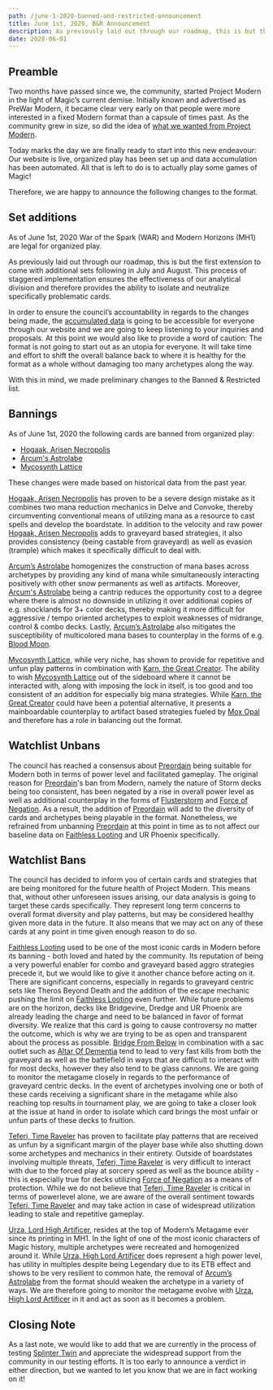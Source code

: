 ```yaml
---
path: /june-1-2020-banned-and-restricted-announcement
title: June 1st, 2020, B&R Announcement
description: As previously laid out through our roadmap, this is but the first extension to come with additional sets following in July and August.
date: 2020-06-01
---
```


## Preamble

Two months have passed since we, the community, started Project Modern in the light of Magic’s current demise. Initially known and advertised as PreWar Modern, it became clear very early on that people were more interested in a fixed Modern format than a capsule of times past. As the community grew in size, so did the idea of [what we wanted from ​Project Modern](https://docs.google.com/document/d/1fF4kSfG8s-fbm6kYVDX7d6VrATXdCMOaNr2aPDfY9eQ)​.

Today marks the day we are finally ready to start into this new endeavour: Our ​website is live, organized play has been set up and ​data accumulation has been automated. All that is left to do is to actually play some games of Magic!

Therefore, we are happy to announce the following changes to the format.

## Set additions

As of June 1st, 2020 War of the Spark (WAR) and Modern Horizons (MH1) are legal for organized play​.

As previously laid out through our ​roadmap​, this is but the first extension to come with additional sets following in July and August. This process of staggered implementation ensures the effectiveness of our analytical division and therefore provides the ability to isolate and neutralize specifically problematic cards.

In order to ensure the council’s accountability in regards to the changes being made, the [accumulated data](https://projectmodern.gg/metagame) is going to be accessible for everyone through our website and we are going to keep listening to your inquiries and proposals. At this point we would also like to provide a word of caution: The format is not going to start out as an utopia for everyone. It will take time and effort to shift the overall balance back to where it is healthy for the format as a whole without damaging too many archetypes along the way.

With this in mind, we made preliminary changes to the Banned & Restricted list.

## Bannings

As of June 1st, 2020 the following cards are banned from organized play:
 - [Hogaak, Arisen Necropolis](​https://scryfall.com/card/mh1/202/hogaak-arisen-necropolis​)
 - [Arcum's Astrolabe](​https://scryfall.com/card/mh1/220/arcums-astrolabe​)
 - [Mycosynth Lattice](​https://scryfall.com/card/bbd/241/mycosynth-lattice​)


These changes were made based on historical data from the past year.

[Hogaak, Arisen Necropolis](https://scryfall.com/card/mh1/202/hogaak-arisen-necropolis) has proven to be a severe design mistake as it combines two mana
reduction mechanics in Delve and Convoke, thereby circumventing conventional means of
utilizing mana as a resource to cast spells and develop the boardstate. In addition to the velocity
and raw power [Hogaak, Arisen Necropolis](https://scryfall.com/card/mh1/202/hogaak-arisen-necropolis) adds to graveyard based strategies, it also provides consistency (being
castable from graveyard) as well as evasion (trample) which makes it specifically difficult to deal with.

[Arcum’s Astrolabe](https://scryfall.com/card/mh1/220/arcums-astrolabe) homogenizes the construction of mana bases across archetypes by providing any kind of mana while simultaneously interacting positively with other snow permanents as well as artifacts. Moreover, [Arcum's Astrolabe](https://scryfall.com/card/mh1/220/arcums-astrolabe) being a cantrip reduces the opportunity cost to a degree where there is almost no downside in utilizing it over additional copies of e.g. shocklands for 3+ color decks, thereby making it more difficult for aggressive / tempo oriented archetypes to exploit weaknesses of midrange, control & combo decks. Lastly, [Arcum’s Astrolabe](https://scryfall.com/card/mh1/220/arcums-astrolabe) also mitigates the susceptibility of multicolored mana bases to counterplay in the forms of e.g. [Blood Moon](https://scryfall.com/card/a25/122/blood-moon).

[Mycosynth Lattice](https://scryfall.com/card/bbd/241/mycosynth-lattice)​, while very niche, has shown to provide for repetitive and unfun play patterns in combination with ​[Karn, the Great Creator](https://scryfall.com/card/war/1/karn-the-great-creator)​. The ability to wish [Mycosynth Lattice](https://scryfall.com/card/bbd/241/mycosynth-lattice) out of the sideboard where it cannot be interacted with, along with imposing the lock in itself, is too good and too consistent of an addition for especially big mana strategies. While [Karn, the Great Creator](https://scryfall.com/card/war/1/karn-the-great-creator) could have been a potential alternative, it presents a mainboardable counterplay to artifact based strategies fueled by [Mox Opal](https://scryfall.com/card/mm2/223/mox-opal) and therefore has a role in balancing out the format.

## Watchlist Unbans

The council has reached a consensus about [​Preordain](https://scryfall.com/card/mb1/460/preordain) being suitable for Modern both in terms of power level and facilitated gameplay. The original reason for [Preordain](https://scryfall.com/card/mb1/460/preordain)'s ban from Modern, namely the nature of Storm decks being too consistent, has been negated by a rise in overall power level as well as additional counterplay in the forms of [​Flusterstorm](https://scryfall.com/card/ima/55/flusterstorm) and ​[Force of Negation​](https://scryfall.com/card/mh1/52/force-of-negation). As a result, the addition of [Preordain](https://scryfall.com/card/mb1/460/preordain) will add to the diversity of cards and archetypes being playable in the format. Nonetheless, we refrained from unbanning [Preordain](https://scryfall.com/card/mb1/460/preordain) at this point in time as to not affect our baseline data on ​[Faithless Looting​](https://scryfall.com/card/mb1/919/faithless-looting) and ​UR Phoenix​ specifically.

## Watchlist Bans

The council has decided to inform you of certain cards and strategies that are being monitored for the future health of Project Modern. This means that, without other unforeseen issues arising, our data analysis is going to target these cards specifically. They represent long term concerns to overall format diversity and play patterns, but may be considered healthy given more data in the future. It also means that we may act on any of these cards at any point in time given enough reason to do so.

[Faithless Looting](https://scryfall.com/card/mb1/919/faithless-looting) used to be one of the most iconic cards in Modern before its banning - both loved and hated by the community. Its reputation of being a very powerful enabler for combo and graveyard based aggro strategies precede it, but we would like to give it another chance before acting on it. There are significant concerns, especially in regards to graveyard centric sets like Theros Beyond Death and the addition of the escape mechanic pushing the limit on [Faithless Looting](https://scryfall.com/card/mb1/919/faithless-looting) even further. While future problems are on the horizon, decks like Bridgevine, Dredge and UR Phoenix are already leading the charge and need to be balanced in favor of format diversity. We realize that this card is going to cause controversy no matter the outcome, which is why we are trying to be as open and transparent about the process as possible. [Bridge From Below](https://scryfall.com/card/uma/87/bridge-from-below) in combination with a sac outlet such as ​[Altar Of Dementia](https://scryfall.com/card/mh1/218/altar-of-dementia) tend to lead to very fast kills from both the graveyard as well as the battlefield in ways that are difficult to interact with for most decks, however they also tend to be glass cannons. We are going to monitor the metagame closely in regards to the performance of graveyard centric decks. In the event of archetypes involving one or both of these cards receiving a significant share in the metagame while also reaching top results in tournament play, we are going to take a closer look at the issue at hand in order to isolate which card brings the most unfair or unfun parts of these decks to fruition.

[Teferi, Time Raveler](https://scryfall.com/card/war/221/teferi-time-raveler) has proven to facilitate play patterns that are received as unfun by a significant margin of the player base while also shutting down some archetypes and mechanics in their entirety. Outside of boardstates involving multiple threats, [Teferi, Time Raveler](https://scryfall.com/card/war/221/teferi-time-raveler) is very difficult to interact with due to the forced play at sorcery speed as well as the bounce ability - this is especially true for decks utilizing [Force of Negation](https://scryfall.com/card/mh1/52/force-of-negation) as a means of protection. While we do not believe that [Teferi, Time Raveler](https://scryfall.com/card/war/221/teferi-time-raveler) is critical in terms of powerlevel alone, we are aware of the overall sentiment towards [Teferi, Time Raveler](https://scryfall.com/card/war/221/teferi-time-raveler) and may take action in case of widespread utilization leading to stale and repetitive gameplay.

[Urza, Lord High Artificer​](https://scryfall.com/card/mh1/75/urza-lord-high-artificer), resides at the top of Modern’s Metagame ever since its printing in MH1. In the light of one of the most iconic characters of Magic history, multiple archetypes were recreated and homogenized around it. While [Urza, High Lord Artificer](https://scryfall.com/card/mh1/75/urza-lord-high-artificer) does represent a high power level, has utility in multiples despite being Legendary due to its ETB effect and shows to be very resilient to common hate, the removal of [Arcum’s Astrolabe](https://scryfall.com/card/mh1/220/arcums-astrolabe) from the format should weaken the archetype in a variety of ways. We are therefore going to monitor the metagame evolve with [Urza, High Lord Artificer](https://scryfall.com/card/mh1/75/urza-lord-high-artificer) in it and act as soon as it becomes a problem.

## Closing Note

As a last note, we would like to add that we are currently in the process of testing [Splinter Twin](https://scryfall.com/card/mm2/129/splinter-twin) and appreciate the widespread support from the community in our testing efforts. It is too early to announce a verdict in either direction, but we wanted to let you know that we are in fact working on it!
